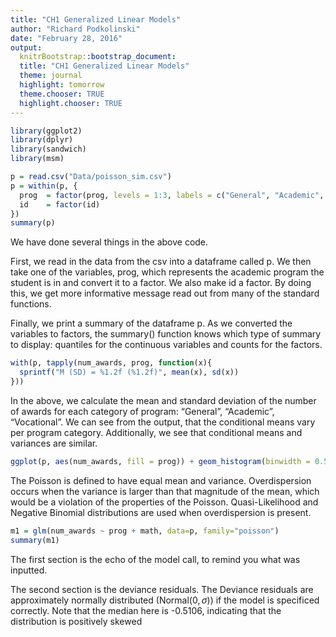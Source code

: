 ```yaml
---
title: "CH1 Generalized Linear Models"
author: "Richard Podkolinski"
date: "February 28, 2016"
output:
  knitrBootstrap::bootstrap_document:
  title: "CH1 Generalized Linear Models"
  theme: journal
  highlight: tomorrow
  theme.chooser: TRUE
  highlight.chooser: TRUE
---
```

  
```r
library(ggplot2)
library(dplyr)
library(sandwich)
library(msm)
```


```r
p = read.csv("Data/poisson_sim.csv")
p = within(p, {
  prog  = factor(prog, levels = 1:3, labels = c("General", "Academic", "Vocational"))
  id    = factor(id) 
})
summary(p)
```

We have done several things in the above code.

First, we read in the data from the csv into a dataframe called p. We then take one of the variables, prog, which represents the academic program the student is in and convert it to a factor. We also make id a factor. By doing this, we get more informative message read out from many of the standard functions.

Finally, we print a summary of the dataframe p. As we converted the variables to factors, the summary() function knows which type of summary to display: quantiles for the continuous variables and counts for the factors.

```r
with(p, tapply(num_awards, prog, function(x){
  sprintf("M (SD) = %1.2f (%1.2f)", mean(x), sd(x))
}))
```

In the above, we calculate the mean and standard deviation of the number of awards for each category of program: "General", "Academic", "Vocational". We can see from the output, that the conditional means vary per program category. Additionally, we see that conditional means and variances are similar.

```r
ggplot(p, aes(num_awards, fill = prog)) + geom_histogram(binwidth = 0.5, position = "dodge")
```

The Poisson is defined to have equal mean and variance. Overdispersion occurs when the variance is larger than that magnitude of the mean, which would be a violation of the properties of the Poisson. Quasi-Likelihood and Negative Binomial distributions are used when overdispersion is present.


```r
m1 = glm(num_awards ~ prog + math, data=p, family="poisson")
summary(m1)
```

The first section is the echo of the model call, to remind you what was inputted.

The second section is the deviance residuals. The Deviance residuals are approximately normally distributed ($\text{Normal}(0,\sigma)$) if the model is specificed correctly. Note that the median here is -0.5106, indicating that the distribution is positively skewed






